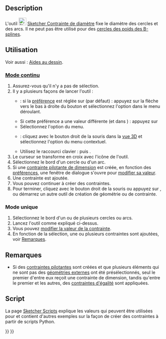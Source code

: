 <languages/>

{{Docnav/fr
|[[Sketcher_ConstrainRadius/fr|Contrainte de rayon]]
|[[Sketcher_ConstrainAngle/fr|Contrainte angulaire]]
|[[Sketcher_Workbench/fr|Atelier Sketcher]]
|IconL=Sketcher_ConstrainRadius.svg
|IconR=Sketcher_ConstrainAngle.svg
|IconC=Workbench_Sketcher.svg
}}

{{GuiCommand/fr
|Name=Sketcher ConstrainDiameter
|Name/fr=Sketcher Contrainte diamètre
|MenuLocation=Esquisse → Contraintes d'esquisse → Contrainte de diamètre
|Workbenches=[[Sketcher_Workbench/fr|Sketcher]]
|Shortcut={{KEY|K}} {{KEY|O}}
|Version=0.18
|SeeAlso=[[Sketcher_ConstrainRadiam/fr|Sketcher Contrainte auto rayon/diamètre]], [[Sketcher_ConstrainRadius/fr|Sketcher Contrainte de rayon]]
}}

==Description==

L'outil [[Image:Sketcher_ConstrainDiameter.svg|24px]] [[Sketcher_ConstrainDiameter/fr|Sketcher Contrainte de diamètre]] fixe le diamètre des cercles et des arcs. Il ne peut pas être utilisé pour des [[Sketcher_CreateBSpline/fr#Remarques|cercles des poids des B-splines]].

<span id="Usage"></span>
==Utilisation==

Voir aussi : [[Sketcher_Workbench/fr#Aides_au_dessin|Aides au dessin]].

<span id="Continue_mode"></span>
===[[Sketcher_Workbench/fr#Modes_continus|Mode continu]]===

# Assurez-vous qu'il n'y a pas de sélection.
# Il y a plusieurs façons de lancer l'outil :
#* {{Version/fr|1.0}} : si la [[Sketcher_Preferences#General|préférence]] {{MenuCommand|Contraintes de dimensionnement}} est réglée sur {{Value|Outil unique}} (par défaut) : appuyez sur la flèche vers le bas à droite du bouton {{Button|[[Image:Sketcher_Dimension.svg||x16px]][[Image:Toolbar_flyout_arrow.svg|x16px]]}} et sélectionnez l'option {{MenuCommand|[[Image:Sketcher_ConstrainDiameter.svg|16px]] Contrainte de diamètre}} dans le menu déroulant.
#* Si cette préférence a une valeur différente (et dans {{VersionMinus/fr|0.21}}) : appuyez sur {{Button|[[Image:Sketcher_ConstrainDiameter.svg|16px]] [[Sketcher_ConstrainDiameter/fr|Contrainte de diamètre]]}}
#* Sélectionnez l'option {{MenuCommand|Esquisse → Contraintes d'esquisse → [[Image:Sketcher_ConstrainDiameter.svg|16px]] Contrainte de diamètre}} du menu.
#* {{Version/fr|1.0}} : cliquez avec le bouton droit de la souris dans la [[3D_view/fr|vue 3D]] et sélectionnez l'option {{MenuCommand|Dimension → [[Image:Sketcher_ConstrainDiameter.svg|16px]] Contrainte de diamètre}} du menu contextuel.
#* Utilisez le raccourci clavier : {{KEY|K}} puis {{KEY|O}}.
# Le curseur se transforme en croix avec l'icône de l'outil.
# Sélectionnez le bord d'un cercle ou d'un arc.
# Si une [[Sketcher_ToggleDrivingConstraint/fr|contrainte pilotante de dimension]] est créée, en fonction des [[Sketcher_Preferences/fr#Affichage|préférences]], une fenêtre de dialogue s'ouvre pour [[Sketcher_Workbench/fr#Modifier_les_contraintes|modifier sa valeur]].
# Une contrainte est ajoutée.
# Vous pouvez continuer à créer des contraintes.
# Pour terminer, cliquez avec le bouton droit de la souris ou appuyez sur {{KEY|Échap}}, ou démarrez un autre outil de création de géométrie ou de contrainte.

<span id="Run-once_mode"></span>
===Mode unique===

# Sélectionnez le bord d'un ou de plusieurs cercles ou arcs.
# Lancez l'outil comme expliqué ci-dessus.
# Vous pouvez [[Sketcher_Workbench/fr#Modifier_les_contraintes|modifier la valeur de la contrainte]].
# En fonction de la sélection, une ou plusieurs contraintes sont ajoutées, voir [[##Remarques|Remarques]].

<span id="Notes"></span>
==Remarques==

* Si des [[Sketcher_ToggleDrivingConstraint/fr|contraintes pilotantes]] sont créées et que plusieurs éléments qui ne sont pas des [[Sketcher_External/fr|géométries externes]] ont été présélectionnés, seul le premier d'entre eux reçoit une contrainte de dimension, tandis qu'entre le premier et les autres, des [[Sketcher_ConstrainEqual/fr|contraintes d'égalité]] sont appliquées.

<span id="Scripting"></span>
==Script==

{{Code|code=Sketch.addConstraint(Sketcher.Constraint('Diameter', ArcOrCircle, App.Units.Quantity('123.0 mm')))}}

La page [[Sketcher_scripting/fr|Sketcher Scripts]] explique les valeurs qui peuvent être utilisées pour {{incode|ArcOrCircle}} et contient d'autres exemples sur la façon de créer des contraintes à partir de scripts Python.


{{Docnav/fr
|[[Sketcher_ConstrainRadius/fr|Contrainte de rayon]]
|[[Sketcher_ConstrainAngle/fr|Contrainte angulaire]]
|[[Sketcher_Workbench/fr|Atelier Sketcher]]
|IconL=Sketcher_ConstrainRadius.svg
|IconR=Sketcher_ConstrainAngle.svg
|IconC=Workbench_Sketcher.svg
}}

{{Sketcher_Tools_navi{{#translation:}}}}
{{Userdocnavi{{#translation:}}}}